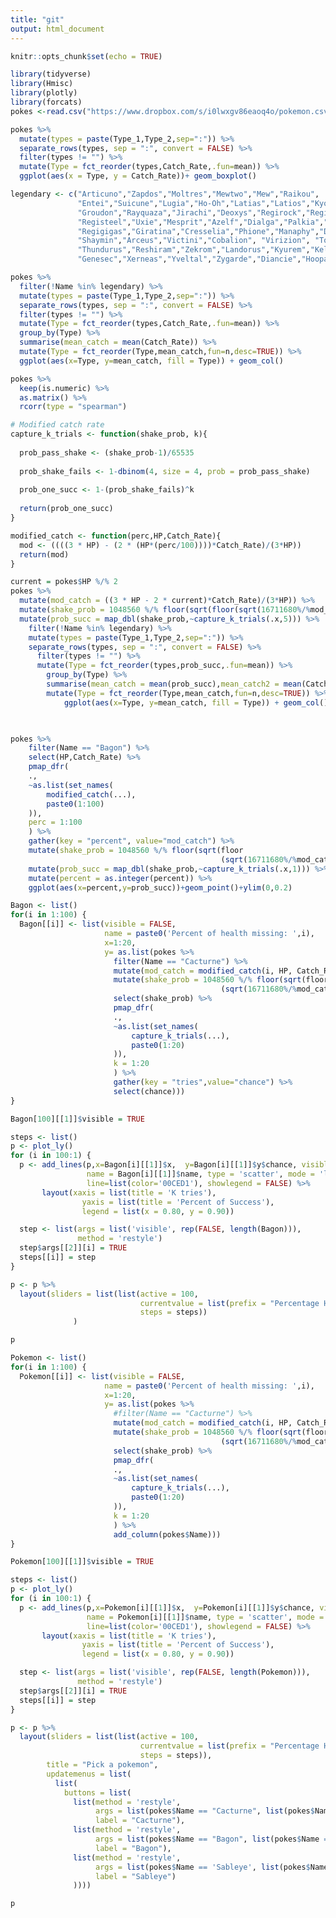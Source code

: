 ```yaml
---
title: "git"
output: html_document
---
```


```r
knitr::opts_chunk$set(echo = TRUE)
```


```r
library(tidyverse)
library(Hmisc)
library(plotly)
library(forcats)
pokes <-read.csv("https://www.dropbox.com/s/i0lwxgv86eaoq4o/pokemon.csv?dl=1")
```

```r

pokes %>%
  mutate(types = paste(Type_1,Type_2,sep=":")) %>%
  separate_rows(types, sep = ":", convert = FALSE) %>%
  filter(types != "") %>%
  mutate(Type = fct_reorder(types,Catch_Rate,.fun=mean)) %>%
  ggplot(aes(x = Type, y = Catch_Rate))+ geom_boxplot()

```

```r
legendary <- c("Articuno","Zapdos","Moltres","Mewtwo","Mew","Raikou",
               "Entei","Suicune","Lugia","Ho-Oh","Latias","Latios","Kyogre",
               "Groudon","Rayquaza","Jirachi","Deoxys","Regirock","Regice",
               "Registeel","Uxie","Mesprit","Azelf","Dialga","Palkia","Heatran",
               "Regigigas","Giratina","Cresselia","Phione","Manaphy","Darkrai",
               "Shaymin","Arceus","Victini","Cobalion", "Virizion", "Tornadus",
               "Thundurus","Reshiram","Zekrom","Landorus","Kyurem","Keldeo",
               "Genesec","Xerneas","Yveltal","Zygarde","Diancie","Hoopa","Volcanion")

pokes %>%
  filter(!Name %in% legendary) %>%
  mutate(types = paste(Type_1,Type_2,sep=":")) %>%
  separate_rows(types, sep = ":", convert = FALSE) %>%
  filter(types != "") %>%
  mutate(Type = fct_reorder(types,Catch_Rate,.fun=mean)) %>%
  group_by(Type) %>%
  summarise(mean_catch = mean(Catch_Rate)) %>%
  mutate(Type = fct_reorder(Type,mean_catch,fun=n,desc=TRUE)) %>%
  ggplot(aes(x=Type, y=mean_catch, fill = Type)) + geom_col()


```
```r
pokes %>%
  keep(is.numeric) %>%
  as.matrix() %>%
  rcorr(type = "spearman")

```

```r
# Modified catch rate
capture_k_trials <- function(shake_prob, k){
  
  prob_pass_shake <- (shake_prob-1)/65535
  
  prob_shake_fails <- 1-dbinom(4, size = 4, prob = prob_pass_shake)
  
  prob_one_succ <- 1-(prob_shake_fails)^k
    
  return(prob_one_succ)
}

modified_catch <- function(perc,HP,Catch_Rate){
  mod <- ((((3 * HP) - (2 * (HP*(perc/100))))*Catch_Rate)/(3*HP))
  return(mod)
}

current = pokes$HP %/% 2
pokes %>%
  mutate(mod_catch = ((3 * HP - 2 * current)*Catch_Rate)/(3*HP)) %>%
  mutate(shake_prob = 1048560 %/% floor(sqrt(floor(sqrt(16711680%/%mod_catch))))) %>%
  mutate(prob_succ = map_dbl(shake_prob,~capture_k_trials(.x,5))) %>%
    filter(!Name %in% legendary) %>%
    mutate(types = paste(Type_1,Type_2,sep=":")) %>%
    separate_rows(types, sep = ":", convert = FALSE) %>%
      filter(types != "") %>%
      mutate(Type = fct_reorder(types,prob_succ,.fun=mean)) %>%
        group_by(Type) %>%
        summarise(mean_catch = mean(prob_succ),mean_catch2 = mean(Catch_Rate)) %>%
        mutate(Type = fct_reorder(Type,mean_catch,fun=n,desc=TRUE)) %>%
            ggplot(aes(x=Type, y=mean_catch, fill = Type)) + geom_col() +

  
```
```r
pokes %>%
    filter(Name == "Bagon") %>%
    select(HP,Catch_Rate) %>%
    pmap_dfr(
    ., 
    ~as.list(set_names(
        modified_catch(...), 
        paste0(1:100)
    )), 
    perc = 1:100
    ) %>%
    gather(key = "percent", value="mod_catch") %>%
    mutate(shake_prob = 1048560 %/% floor(sqrt(floor
                                               (sqrt(16711680%/%mod_catch))))) %>%
    mutate(prob_succ = map_dbl(shake_prob,~capture_k_trials(.x,1))) %>%
    mutate(percent = as.integer(percent)) %>%
    ggplot(aes(x=percent,y=prob_succ))+geom_point()+ylim(0,0.2)

```
```r

Bagon <- list()
for(i in 1:100) {
  Bagon[[i]] <- list(visible = FALSE,
                     name = paste0('Percent of health missing: ',i),
                     x=1:20,
                     y= as.list(pokes %>%
                       filter(Name == "Cacturne") %>%
                       mutate(mod_catch = modified_catch(i, HP, Catch_Rate)) %>%
                       mutate(shake_prob = 1048560 %/% floor(sqrt(floor
                                               (sqrt(16711680%/%mod_catch)))))  %>%
                       select(shake_prob) %>%
                       pmap_dfr(
                       ., 
                       ~as.list(set_names(
                           capture_k_trials(...), 
                           paste0(1:20)
                       )), 
                       k = 1:20
                       ) %>%
                       gather(key = "tries",value="chance") %>%
                       select(chance)))
}

Bagon[100][[1]]$visible = TRUE

steps <- list()
p <- plot_ly()
for (i in 100:1) {
  p <- add_lines(p,x=Bagon[i][[1]]$x,  y=Bagon[i][[1]]$y$chance, visible = Bagon[i][[1]]$visible, 
                 name = Bagon[i][[1]]$name, type = 'scatter', mode = 'lines', hoverinfo = 'name', 
                 line=list(color='00CED1'), showlegend = FALSE) %>%
       layout(xaxis = list(title = 'K tries'),
                yaxis = list(title = 'Percent of Success'),
                legend = list(x = 0.80, y = 0.90))

  step <- list(args = list('visible', rep(FALSE, length(Bagon))),
               method = 'restyle')
  step$args[[2]][i] = TRUE  
  steps[[i]] = step 
}

p <- p %>%
  layout(sliders = list(list(active = 100,
                             currentvalue = list(prefix = "Percentage Health Missing: "),
                             steps = steps))
              )

p
```
```r
Pokemon <- list()
for(i in 1:100) {
  Pokemon[[i]] <- list(visible = FALSE,
                     name = paste0('Percent of health missing: ',i),
                     x=1:20,
                     y= as.list(pokes %>%
                       #filter(Name == "Cacturne") %>%
                       mutate(mod_catch = modified_catch(i, HP, Catch_Rate)) %>%
                       mutate(shake_prob = 1048560 %/% floor(sqrt(floor
                                               (sqrt(16711680%/%mod_catch)))))  %>%
                       select(shake_prob) %>%
                       pmap_dfr(
                       ., 
                       ~as.list(set_names(
                           capture_k_trials(...), 
                           paste0(1:20)
                       )), 
                       k = 1:20
                       ) %>%
                       add_column(pokes$Name)))
}

Pokemon[100][[1]]$visible = TRUE

steps <- list()
p <- plot_ly()
for (i in 100:1) {
  p <- add_lines(p,x=Pokemon[i][[1]]$x,  y=Pokemon[i][[1]]$y$chance, visible = Pokemon[i][[1]]$visible, 
                 name = Pokemon[i][[1]]$name, type = 'scatter', mode = 'lines', hoverinfo = 'name', 
                 line=list(color='00CED1'), showlegend = FALSE) %>%
       layout(xaxis = list(title = 'K tries'),
                yaxis = list(title = 'Percent of Success'),
                legend = list(x = 0.80, y = 0.90))

  step <- list(args = list('visible', rep(FALSE, length(Pokemon))),
               method = 'restyle')
  step$args[[2]][i] = TRUE  
  steps[[i]] = step 
}

p <- p %>%
  layout(sliders = list(list(active = 100,
                             currentvalue = list(prefix = "Percentage Health Missing: "),
                             steps = steps)),
        title = "Pick a pokemon",
        updatemenus = list(
          list(
            buttons = list(
              list(method = 'restyle',
                   args = list(pokes$Name == "Cacturne", list(pokes$Name =='Cacturne')),
                   label = "Cacturne"),
              list(method = 'restyle',
                   args = list(pokes$Name == "Bagon", list(pokes$Name =='Bagon')),
                   label = "Bagon"),
              list(method = 'restyle',
                   args = list(pokes$Name == 'Sableye', list(pokes$Name =='virginica')),
                   label = "Sableye")
              ))))

p
```




